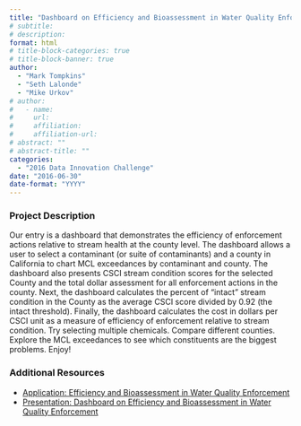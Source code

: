 ```yaml
---
title: "Dashboard on Efficiency and Bioassessment in Water Quality Enforcement"
# subtitle: 
# description: 
format: html
# title-block-categories: true
# title-block-banner: true
author: 
  - "Mark Tompkins"
  - "Seth Lalonde"
  - "Mike Urkov"
# author:
#   - name: 
#     url: 
#     affiliation: 
#     affiliation-url:
# abstract: ""
# abstract-title: ""
categories: 
  - "2016 Data Innovation Challenge"
date: "2016-06-30"
date-format: "YYYY"
---
```


<!-- COMMENT
## params_NOTUSED-proj_title

#### Year: params_NOTUSED-year

#### Topics: params_NOTUSED-topics

#### Awards: params_NOTUSED-awards

#### Team Members: params_NOTUSED-team_members
UNCOMMENT -->

### Project Description

Our entry is a dashboard that demonstrates the efficiency of enforcement actions relative to stream health at the county level. The dashboard allows a user to select a contaminant (or suite of contaminants) and a county in California to chart MCL exceedances by contaminant and county. The dashboard also presents CSCI stream condition scores for the selected County and the total dollar assessment for all enforcement actions in the county. Next, the dashboard calculates the percent of “intact” stream condition in the County as the average CSCI score divided by 0.92 (the intact threshold). Finally, the dashboard calculates the cost in dollars per CSCI unit as a measure of efficiency of enforcement relative to stream condition. Try selecting multiple chemicals. Compare different counties. Explore the MCL exceedances to see which constituents are the biggest problems. Enjoy!

### Additional Resources

- [Application: Efficiency and Bioassessment in Water Quality Enforcement](https://public.tableau.com/profile/mark.tompkins#!/vizhome/DataChallengeFinal/Dashboard1)
- [Presentation: Dashboard on Efficiency and Bioassessment in Water Quality Enforcement](http://www.waterboards.ca.gov/resources/data_databases/docs/bioassesswq_pres.mp4#)
